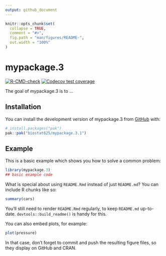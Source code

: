 ```yaml
---
output: github_document
---
```


<!-- README.md is generated from README.Rmd. Please edit that file -->

```r
knitr::opts_chunk$set(
  collapse = TRUE,
  comment = "#>",
  fig.path = "man/figures/README-",
  out.width = "100%"
)
```

# mypackage.3

<!-- badges: start -->
[![R-CMD-check](https://github.com/biostat625/mypackage.3.1/actions/workflows/R-CMD-check.yaml/badge.svg)](https://github.com/biostat625/mypackage.3.1/actions/workflows/R-CMD-check.yaml)
[![Codecov test coverage](https://codecov.io/gh/biostat625/mypackage.3.1/graph/badge.svg)](https://app.codecov.io/gh/biostat625/mypackage.3.1)
<!-- badges: end -->

The goal of mypackage.3 is to ...

## Installation

You can install the development version of mypackage.3 from [GitHub](https://github.com/) with:

``` r
# install.packages("pak")
pak::pak("biostat625/mypackage.3.1")
```

## Example

This is a basic example which shows you how to solve a common problem:

```r
library(mypackage.3)
## basic example code
```

What is special about using `README.Rmd` instead of just `README.md`? You can include R chunks like so:

```r
summary(cars)
```

You'll still need to render `README.Rmd` regularly, to keep `README.md` up-to-date. `devtools::build_readme()` is handy for this.

You can also embed plots, for example:

```r
plot(pressure)
```

In that case, don't forget to commit and push the resulting figure files, so they display on GitHub and CRAN.
